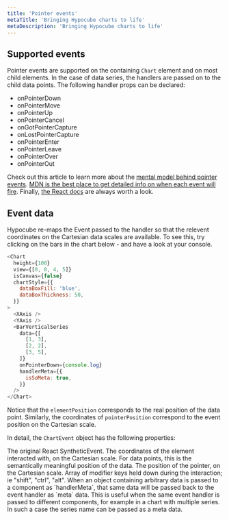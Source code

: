 ```yaml
---
title: 'Pointer events'
metaTitle: 'Bringing Hypocube charts to life'
metaDescription: 'Bringing Hypocube charts to life'
---
```



## Supported events

Pointer events are supported on the containing `Chart` element and on most child elements. In the case of data series, the handlers are passed on to the child data points. The following handler props can be declared:

- onPointerDown
- onPointerMove
- onPointerUp
- onPointerCancel
- onGotPointerCapture
- onLostPointerCapture
- onPointerEnter
- onPointerLeave
- onPointerOver
- onPointerOut

Check out this article to learn more about the [mental model behind pointer events](https://javascript.info/pointer-events). [MDN is the best place to get detailed info on when each event will fire](https://developer.mozilla.org/en-US/docs/Web/API/Pointer_events). Finally, [the React docs](https://reactjs.org/docs/events.html#pointer-events) are always worth a look.

## Event data

Hypocube re-maps the Event passed to the handler so that the relevent coordinates on the Cartesian data scales are available. To see this, try clicking on the bars in the chart below - and have a look at your console.

```javascript react-live=true
<Chart
  height={100}
  view={[0, 0, 4, 5]}
  isCanvas={false}
  chartStyle={{
    dataBoxFill: 'blue',
    dataBoxThickness: 50,
  }}
>
  <XAxis />
  <YAxis />
  <BarVerticalSeries
    data={[
      [1, 3],
      [2, 2],
      [3, 5],
    ]}
    onPointerDown={console.log}
    handlerMeta={{
      isSoMeta: true,
    }}
  />
</Chart>
```

Notice that the `elementPosition` corresponds to the real position of the data point. Similarly, the coordinates of `pointerPosition` correspond to the event position on the Cartesian scale.

In detail, the `ChartEvent` object has the following properties:

<PropDef name="event" type="SyntheticEvent">
  The original React SyntheticEvent.
</PropDef>
<PropDef name="elementPosition" type="[number, number]">
  The coordinates of the element interacted with, on the Cartesian scale. For
  data points, this is the semantically meaningful position of the data.
</PropDef>
<PropDef name="pointerPosition" type="[number, number]">
  The position of the pointer, on the Cartesian scale.
</PropDef>
<PropDef name="modifiers" type="string[]">
  Array of modifier keys held down during the interaction; ie "shift", "ctrl",
  "alt".
</PropDef>
<PropDef name="meta">
  When an object containing arbitrary data is passed to a component as
  `handlerMeta`, that same data will be passed back to the event handler as
  `meta` data. This is useful when the same event handler is passed to different
  components, for example in a chart with multiple series. In such a case the
  series name can be passed as a meta data.
</PropDef>
